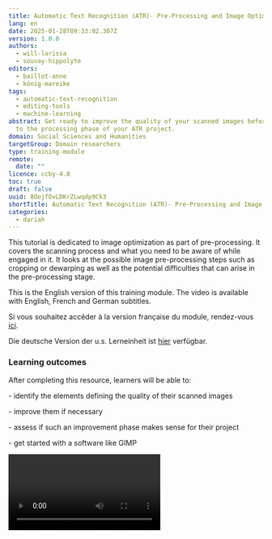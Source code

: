 ```yaml
---
title: Automatic Text Recognition (ATR)- Pre-Processing and Image Optimisation
lang: en
date: 2025-01-28T09:33:02.307Z
version: 1.0.0
authors:
  - will-larissa
  - souvay-hippolyte
editors:
  - baillot-anne
  - könig-mareike
tags:
  - automatic-text-recognition
  - editing-tools
  - machine-learning
abstract: Get ready to improve the quality of your scanned images before moving
  to the processing phase of your ATR project.
domain: Social Sciences and Humanities
targetGroup: Domain researchers
type: training-module
remote:
  date: ""
licence: ccby-4.0
toc: true
draft: false
uuid: 8OojfOvLDKrZLwqdp9Ck3
shortTitle: Automatic Text Recognition (ATR)- Pre-Processing and Image Optimisation
categories:
  - dariah
---
```

This tutorial is dedicated to image optimization as part of pre-processing. It covers the scanning process and what you need to be aware of while engaged in it. It looks at the possible image pre-processing steps such as cropping or dewarping as well as the potential difficulties that can arise in the pre-processing stage.

This is the English version of this training module. The video is available with English, French and German subtitles.

Si vous souhaitez accéder à la version française du module, rendez-vous [ici](https://harmoniseatr.hypotheses.org/3271).

Die deutsche Version der u.s. Lerneinheit ist [hier](https://harmoniseatr.hypotheses.org/3742) verfügbar.

### Learning outcomes

After completing this resource, learners will be able to:

\- identify the elements defining the quality of their scanned images 

\- improve them if necessary

\- assess if such an improvement phase makes sense for their project

\- get started with a software like GIMP

<Video provider="youtube" id="gndjz2YKQYI" />

### 1. Digitization Concepts

With the help of optical systems such as scanners, cameras or similar devices, a digital image can be created from an analogue original. Certain specifications such as resolution, color space and data format, need to be taken into account to ensure optimal text recognition later on. In many cases, your documents will already be digitized, but if not, there are a few things to keep in mind.

#### 1.1. Resolution

In digital pictures, everything starts with tiny dots called pixels. The amount of detail in a picture depends on how many of these pixels there are. You can measure this by counting how many pixels make up the length and width of the image. You can then work out how rich and detailed the picture is by looking at how many of these little dots are packed into it. In a nutshell, this means: The more pixels you have, the better the resolution of your image. This pixel count gives you an idea of all the small, detailed parts that make up the whole picture. Resolution is measured in dpi, or dots per inch. Your images for ATR should best have 300 to 400 dpi for an A4 page.

#### 1.2. Color Space

In general, you can do automatic text recognition regardless of the color space of your images. However, the results will be better with color images compared to black and white or grayscale images. In the past, scanning documents in bitonal (black and white) was a popular way to save memory space on the computer. Nowadays, memory isn’t as much of an issue, so we can focus on other aspects.

![Color Space, by Alix Chagué, CC-BY-SA 2.0](images/color-space.jpg "Color Space, by Alix Chagué, CC-BY-SA 2.0")

If you are scanning images yourself, make sure you are scanning in color. It is the most effective way of recognizing things in pictures, such as stamps or strange bleed-through effects, but also the script itself is much more clearer in color than bitonal. Color can also help to make things clearer – boosting contrasts or even flipping colors around can make details stand out. As a rule of thumb, what the human eye can read easier, AI will also read more effectively. Nonetheless, it is important to consider the environmental impact of our calculations. Processing data with lower dimensionality results in reduced energy consumption.

#### 1.3. File Format

For long-term archiving, formats such as TIFF or JPEG2000 are often recommended or even required by research funders. They are very rich and large file formats. However, for processing image files with ATR, though, formats such as JPG, PNG, or PDF work just fine. If you need to change an image format into another, you can use converters. We recommend [ImageMagick](https://imagemagick.org/index.php), which is open source and free of charge.

![Image pre-processing – it’s not that difficult! Larissa Will optimizing her images. Hippolyte Souvay, CC-BY 4.0](images/bildlarissa.jpeg "Image pre-processing – it’s not that difficult! Larissa Will optimizing her images. Hippolyte Souvay, CC-BY 4.0")

### 2. Image input pre-processing

At this point we would like to emphasize that pre-processing is optional and in some cases not necessary at all. If you’re lucky, you can start ATR straight away. This is usually the case if you receive your images from a cultural heritage institution. However, if you are faced with double-sided copies or crooked and poorly cropped images, you will have to go through what is called pre-processing. This can include according to needs adjusting brightness and contrast, cropping, splitting, rotating and dewarping. These steps are not always necessary and there is no right order, it depends on your document. Think of them as layers, to be applied as needed, in the required order

#### 2.1. Cropping and Page Separation

Cropping a messy image is very important in order to save time later on. You can use any graphic editor to crop. For our example, we will use [GIMP](https://www.gimp.org/downloads/), which is free and very easy to use. Select the crop tool and left-click on one corner of the image. Drag the cropping area to the opposite corner in order to crop the desired area. Press Enter. To separate pages, simply repeat this twice and save each separately.

![Crop and split with GIMP, Hippolyte Souvay, CC-BY-SA 2.0. Manuscript shown: Bibliothèque nationale de France. Département des Manuscrits, Français 30786 (Carrés de d’Hozier 557).](images/cropping.png "Crop and split with GIMP, Hippolyte Souvay, CC-BY-SA 2.0. Manuscript shown: Bibliothèque nationale de France. Département des Manuscrits, Français 30786 (Carrés de d’Hozier 557).")



#### 2.2. Page Rotation

You can also rotate pages using any graphic editor. We will do this by using GIMP’s rotation tool (hold down the Shift and R keys). You can then enter a value in degrees, depending on how you want to rotate your image. Press Enter. And don’t forget to save!

![Reorienting with GIMP, Hippolyte Souvay, CC-BY-SA 2.0. Manuscript shown: Bibliothèque nationale de France. Département des Manuscrits, Français 30786 (Carrés de d’Hozier 557).](images/rotation-500x265.png "Reorienting with GIMP, Hippolyte Souvay, CC-BY-SA 2.0. Manuscript shown: Bibliothèque nationale de France. Département des Manuscrits, Français 30786 (Carrés de d’Hozier 557).")



#### 2.3. Dewarping

Dewarping or deskewing is perhaps the most technically demanding pre-processing task. You should only use it when absolutely necessary and avoid it if possible. For easy dewarping, you can also use GIMP, which has a dewarping brush (Press W). You will have to realign the lines in your document manually, which is a lot of work. You can also work with lenses. Go to Filters > Distorts > Lens Distortion and experiment with the settings to get a dewarped page. Of course there are other solutions for correcting image distortion with their own tutorials and HowTos.

![Dewarping with GIMP, Hippolyte Souvay, CC-BY-SA 2.0. Manuscript shown: Archives de la Ville et de l’Eurométropole de Strasbourg, VII 1434.](images/dewarping-e1706092422464.png "Dewarping with GIMP, Hippolyte Souvay, CC-BY-SA 2.0. Manuscript shown: Archives de la Ville et de l’Eurométropole de Strasbourg, VII 1434.")



### 3. Pros and Cons of Pre-Processing

Starting with the pros, pre-processing can drastically reduce the amount of time you spend correcting segmentation results. It can also increase your chances of achieving better transcription results, which may ultimately be your main goal.



On the negative side, pre-processing remains largely optional and can be time consuming. Done incorrectly, pre-processing can also have a negative impact on the results. Certain imperfections in the scan (e.g., low contrasts, translucent pages) can also be learned by the layout or text recognition model. Sometimes training is more effective than pre-processing, which can make it easier to work with a large data set.



#### Conclusion

Ultimately, it comes down to assessing your goals and your means. What quality of results do you require and how much time can you afford to spend on pre-processing? Do you need a perfect transcription for a digital edition or is an approximate text sufficient? It is time consuming, but it might help you save time later on. Especially at the beginning it’s a difficult guess.



If you cannot avoid pre-processing, test the results on a small data set before performing large-scale pre-processing. If you are scanning yourself, follow our instructions to save yourself the trouble of pre-processing. Our advice is to talk to experts and ask for their opinion. You can get help from the [OCR Competence Centre of the University Libraries Tübingen and Mannheim](https://ocr-bw.bib.uni-mannheim.de/), for example.
